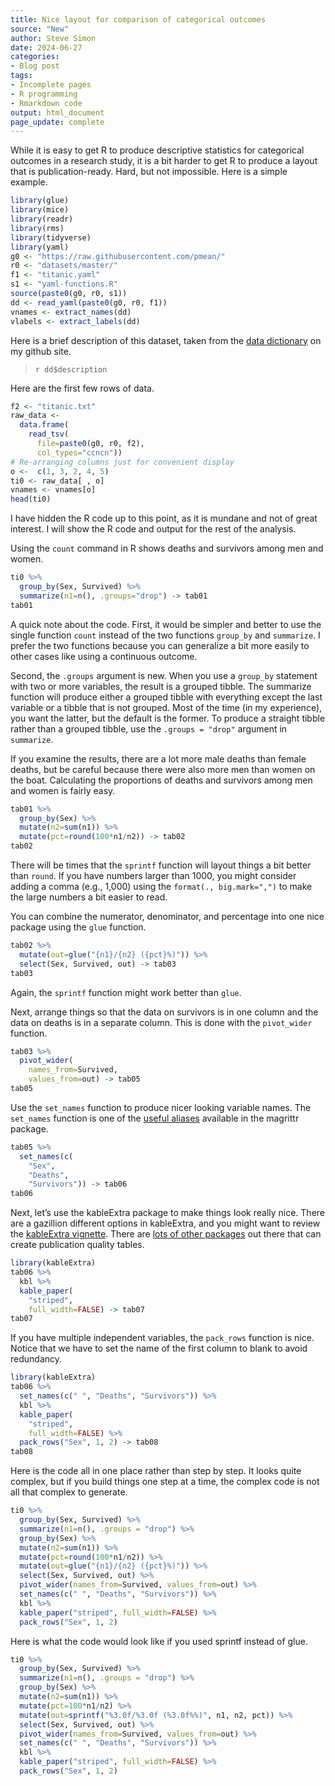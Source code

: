 ```yaml
---
title: Nice layout for comparison of categorical outcomes
source: "New"
author: Steve Simon
date: 2024-06-27
categories:
- Blog post
tags:
- Incomplete pages
- R programming
- Rmarkdown code
output: html_document
page_update: complete
---
```


While it is easy to get R to produce descriptive statistics for categorical outcomes in a research study, it is a bit harder to get R to produce a layout that is publication-ready. Hard, but not impossible. Here is a simple example.

<!---more--->

```r
library(glue)
library(mice)
library(readr)
library(rms)
library(tidyverse)
library(yaml)
g0 <- "https://raw.githubusercontent.com/pmean/"
r0 <- "datasets/master/"
f1 <- "titanic.yaml"
s1 <- "yaml-functions.R"
source(paste0(g0, r0, s1))
dd <- read_yaml(paste0(g0, r0, f1))
vnames <- extract_names(dd)
vlabels <- extract_labels(dd)
```

Here is a brief description of this dataset, taken from the [data dictionary][sim3] on my github site.

> `r dd$description`

[sim3]: https://raw.githubusercontent.com/pmean/datasets/master/titanic-data-dictionary.yaml

Here are the first few rows of data.

```r
f2 <- "titanic.txt"
raw_data <- 
  data.frame(
    read_tsv(
      file=paste0(g0, r0, f2),
      col_types="ccncn"))
# Re-arranging columns just for convenient display
o <-  c(1, 3, 2, 4, 5)
ti0 <- raw_data[ , o]
vnames <- vnames[o]
head(ti0)
```

I have hidden the R code up to this point, as it is mundane and not of great interest. I will show the R code and output for the rest of the analysis.

Using the `count` command in R shows deaths and survivors among men and women.

```r
ti0 %>%
  group_by(Sex, Survived) %>%
  summarize(n1=n(), .groups="drop") -> tab01
tab01
```

A quick note about the code. First, it would be simpler and better to use the single function `count` instead of the two functions `group_by` and `summarize`. I prefer the two functions because you can generalize a bit more easily to other cases like using a continuous outcome.

Second, the `.groups` argument is new. When you use a `group_by` statement with two or more variables, the result is a grouped tibble. The summarize function will produce either a grouped tibble with everything except the last variable or a tibble that is not grouped. Most of the time (in my experience), you want the latter, but the default is the former. To produce a straight tibble rather than a grouped tibble, use the `.groups = "drop"` argument in `summarize`. 

If you examine the results, there are a lot more male deaths than female deaths, but be careful because there were also more men than women on the boat. Calculating the proportions of deaths and survivors among men and women is fairly easy.

```r
tab01 %>%
  group_by(Sex) %>%
  mutate(n2=sum(n1)) %>%
  mutate(pct=round(100*n1/n2)) -> tab02
tab02
```

There will be times that the `sprintf` function will layout things a bit better than `round`. If you have numbers larger than 1000, you might consider adding a comma (e.g., 1,000) using the `format(., big.mark=",")` to make the large numbers a bit easier to read.

You can combine the numerator, denominator, and percentage into one nice package using the `glue` function.

```r
tab02 %>%
  mutate(out=glue("{n1}/{n2} ({pct}%)")) %>%
  select(Sex, Survived, out) -> tab03
tab03
```

Again, the `sprintf` function might work better than `glue`. 

Next, arrange things so that the data on survivors is in one column and the data on deaths is in a separate column. This is done with the `pivot_wider` function.

```r
tab03 %>%
  pivot_wider(
    names_from=Survived, 
    values_from=out) -> tab05
tab05
```

Use the `set_names` function to produce nicer looking variable names. The `set_names` function is one of the [useful aliases][mag1] available in the magrittr package.

[mag1]: https://magrittr.tidyverse.org/reference/aliases.html

```r
tab05 %>%
  set_names(c(
    "Sex", 
    "Deaths", 
    "Survivors")) -> tab06
tab06
```


Next, let's use the kableExtra package to make things look really nice. There are a gazillion different options in kableExtra, and you might want to review the [kableExtra vignette][kab1]. There are [lots of other packages][mad1] out there that can create publication quality tables.

[kab1]: https://cran.r-project.org/web/packages/kableExtra/vignettes/awesome_table_in_html.html
[mad1]: https://towardsdatascience.com/top-7-packages-for-making-beautiful-tables-in-r-7683d054e541

```r
library(kableExtra)
tab06 %>%
  kbl %>%
  kable_paper(
    "striped", 
    full_width=FALSE) -> tab07
tab07
```

If you have multiple independent variables, the `pack_rows` function is nice. Notice that we have to set the name of the first column to blank to avoid redundancy.

```r
library(kableExtra)
tab06 %>%
  set_names(c(" ", "Deaths", "Survivors")) %>%
  kbl %>%
  kable_paper(
    "striped", 
    full_width=FALSE) %>%
  pack_rows("Sex", 1, 2) -> tab08
tab08
```

Here is the code all in one place rather than step by step. It looks quite complex, but if you build things one step at a time, the complex code is not all that complex to generate.

```r
ti0 %>%
  group_by(Sex, Survived) %>%
  summarize(n1=n(), .groups = "drop") %>%
  group_by(Sex) %>%
  mutate(n2=sum(n1)) %>%
  mutate(pct=round(100*n1/n2)) %>%
  mutate(out=glue("{n1}/{n2} ({pct}%)")) %>%
  select(Sex, Survived, out) %>%
  pivot_wider(names_from=Survived, values_from=out) %>%
  set_names(c(" ", "Deaths", "Survivors")) %>%
  kbl %>%
  kable_paper("striped", full_width=FALSE) %>%
  pack_rows("Sex", 1, 2)
```

Here is what the code would look like if you used sprintf instead of glue.

```r
ti0 %>%
  group_by(Sex, Survived) %>%
  summarize(n1=n(), .groups = "drop") %>%
  group_by(Sex) %>%
  mutate(n2=sum(n1)) %>%
  mutate(pct=100*n1/n2) %>%
  mutate(out=sprintf("%3.0f/%3.0f (%3.0f%%)", n1, n2, pct)) %>%
  select(Sex, Survived, out) %>%
  pivot_wider(names_from=Survived, values_from=out) %>%
  set_names(c(" ", "Deaths", "Survivors")) %>%
  kbl %>%
  kable_paper("striped", full_width=FALSE) %>%
  pack_rows("Sex", 1, 2)
```


